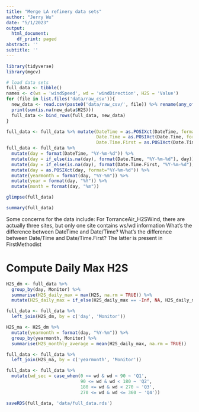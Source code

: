 ```yaml
---
title: "Merge LA refinery data sets"
author: "Jerry Wu"
date: "5/1/2023"
output:
  html_document:
    df_print: paged
abstract: ''
subtitle: ''
---
```


```r
library(tidyverse)
library(mgcv)
```

```r
# load data sets
full_data <- tibble()
names <- c(ws = 'windSpeed', wd = 'windDirection', H2S = 'Value')
for (file in list.files('data/raw_csv')){
  new_data <- read.csv(paste0('data/raw_csv/', file)) %>% rename(any_of(names))
  print(sum(is.na(new_data$H2S)))
  full_data <- bind_rows(full_data, new_data)
}
```

```r
full_data <- full_data %>% mutate(DateTime = as.POSIXct(DateTime, format="%m/%d/%Y %H:%M", tz = 'UTC'),
                                  Date.Time = as.POSIXct(Date.Time, format="%m/%d/%Y %H:%M", tz = 'UTC'),
                                  Date.Time.First = as.POSIXct(Date.Time.First, format="%m/%d/%Y %H:%M", tz = 'UTC'))
full_data <- full_data %>% 
  mutate(day = format(DateTime, "%Y-%m-%d")) %>%
  mutate(day = if_else(is.na(day), format(Date.Time, "%Y-%m-%d"), day)) %>%
  mutate(day = if_else(is.na(day), format(Date.Time.First, "%Y-%m-%d"), day)) %>%
  mutate(day = as.POSIXct(day, format="%Y-%m-%d")) %>%
  mutate(yearmonth = format(day, "%Y-%m")) %>%
  mutate(year = format(day, "%Y")) %>%
  mutate(month = format(day, "%m"))
```

```r
glimpse(full_data)
```

```r
summary(full_data)
```
Some concerns for the data include:
For TorranceAir_H2SWind, there are actually three sites, but only one site contains ws/wd information
What's the difference between DateTime and Date/Time?
What's the difference between Date/Time and Date/Time.First? The latter is present in FirstMethodist

# Compute Daily Max H2S
```r
H2S_dm <- full_data %>%
  group_by(day, Monitor) %>%
  summarise(H2S_daily_max = max(H2S, na.rm = TRUE)) %>%
  mutate(H2S_daily_max = if_else(H2S_daily_max == -Inf, NA, H2S_daily_max))

full_data <- full_data %>%
  left_join(H2S_dm, by = c('day', 'Monitor'))
```

```r
H2S_ma <- H2S_dm %>%
  mutate(yearmonth = format(day, "%Y-%m")) %>%
  group_by(yearmonth, Monitor) %>%
  summarise(H2S_monthly_average = mean(H2S_daily_max, na.rm = TRUE))

full_data <- full_data %>%
  left_join(H2S_ma, by = c('yearmonth', 'Monitor'))
```

```r
full_data <- full_data %>%
  mutate(wd_sec = case_when(0 <= wd & wd < 90 ~ 'Q1',
                            90 <= wd & wd < 180 ~ 'Q2',
                            180 <= wd & wd < 270 ~ 'Q3',
                            270 <= wd & wd <= 360 ~ 'Q4'))
```

```r
saveRDS(full_data, 'data/full_data.rds')
```

